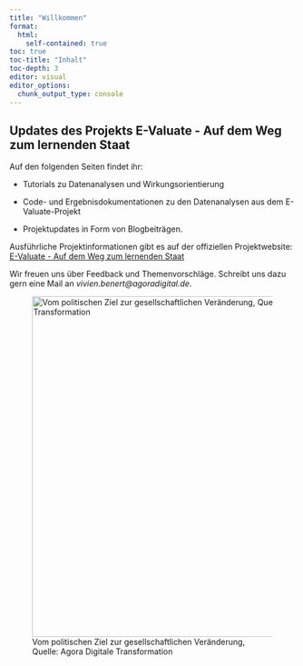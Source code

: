 ---
title: "Willkommen"
format: 
  html: 
    self-contained: true
toc: true
toc-title: "Inhalt"
toc-depth: 3
editor: visual
editor_options: 
  chunk_output_type: console
---

## Updates des Projekts E-Valuate - Auf dem Weg zum lernenden Staat

Auf den folgenden Seiten findet ihr:

-   Tutorials zu Datenanalysen und Wirkungsorientierung

-   Code- und Ergebnisdokumentationen zu den Datenanalysen aus dem E-Valuate-Projekt

-   Projektupdates in Form von Blogbeiträgen.

Ausführliche Projektinformationen gibt es auf der offiziellen Projektwebsite: [E-Valuate - Auf dem Weg zum lernenden Staat](https://www.agoradigital.de/projekte/e-valuate)

Wir freuen uns über Feedback und Themenvorschläge. Schreibt uns dazu gern eine Mail an *vivien.benert\@agoradigital.de*.

![Vom politischen Ziel zur gesellschaftlichen Veränderung, Quelle: Agora Digitale Transformation](Grafik1_Politisches-Ziel-zu-Gesellschaftlicher-Veraenderung.jpg){width="600"}

